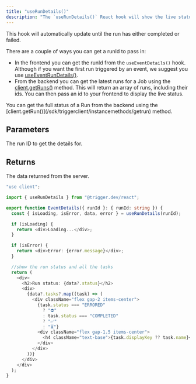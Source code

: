 ```yaml
---
title: "useRunDetails()"
description: "The `useRunDetails()` React hook will show the live status of run."
---
```


This hook will automatically update until the run has either completed or failed.

There are a couple of ways you can get a runId to pass in:

- In the frontend you can get the runId from the `useEventDetails()` hook. Although if you want the first run triggered by an event, we suggest you use [useEventRunDetails()](/sdk/react/useeventrundetails).
- From the backend you can get the latest runs for a Job using the [client.getRuns()](/sdk/triggerclient/instancemethods/getruns) method. This will return an array of runs, including their ids. You can then pass an id to your frontend to display the live status.

<Note>
  You can get the full status of a Run from the backend using the
  [client.getRun()](/sdk/triggerclient/instancemethods/getrun) method.
</Note>

<Snippet file="react-query-note.mdx" />

## Parameters

<ResponseField name="runId" type="string | undefined" required>
  The run ID to get the details for.
</ResponseField>
<Snippet file="run-detail-hook-options.mdx" />

## Returns

<ResponseField name="data" type="object | undefined">
  The data returned from the server.
  <Expandable title="properties" defaultOpen>
    <Snippet file="run-object-detailed.mdx" />
  </Expandable>
</ResponseField>
<Snippet file="react-query-return.mdx" />

<RequestExample>

```typescript components/EventDetails.tsx
"use client";

import { useRunDetails } from "@trigger.dev/react";

export function EventDetails({ runId }: { runId: string }) {
  const { isLoading, isError, data, error } = useRunDetails(runId);

  if (isLoading) {
    return <div>Loading...</div>;
  }

  if (isError) {
    return <div>Error: {error.message}</div>;
  }

  //show the run status and all the tasks
  return (
    <div>
      <h2>Run status: {data?.status}</h2>
      <div>
        {data?.tasks?.map((task) => (
          <div className="flex gap-2 items-center">
            {task.status === "ERRORED"
              ? "⛔️"
              : task.status === "COMPLETED"
              ? "✅"
              : "⏳"}
            <div className="flex gap-1.5 items-center">
              <h4 className="text-base">{task.displayKey ?? task.name}</h4>
            </div>
          </div>
        ))}
      </div>
    </div>
  );
}
```

</RequestExample>
